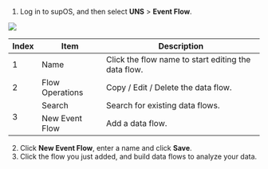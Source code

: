 

1. Log in to supOS, and then select **UNS** > **Event Flow**.

<img src="http://communityimage2.oss-cn-hangzhou.aliyuncs.com/109.png" />

<table>
  <thead>
    <tr>
      <th>Index</th>
      <th>Item</th>
      <th>Description</th>
    </tr>
  </thead>
  <tbody>
    <tr>
      <td rowspan="1">1</td>
      <td>Name</td>
      <td>Click the flow name to start editing the data flow.</td>
    </tr>
    <tr>
      <td rowspan="1">2</td>
      <td>Flow Operations</td>
      <td>Copy / Edit / Delete the data flow.</td>
    </tr>
    <tr>
      <td rowspan="2">3</td>
      <td>Search</td>
      <td>Search for existing data flows.</td>
    </tr>
    <tr>
      <td>New Event Flow</td>
      <td>Add a data flow.</td>
    </tr>
  </tbody>
</table>


2. Click **New Event Flow**, enter a name and click **Save**.
3. Click the flow you just added, and build data flows to analyze your data.